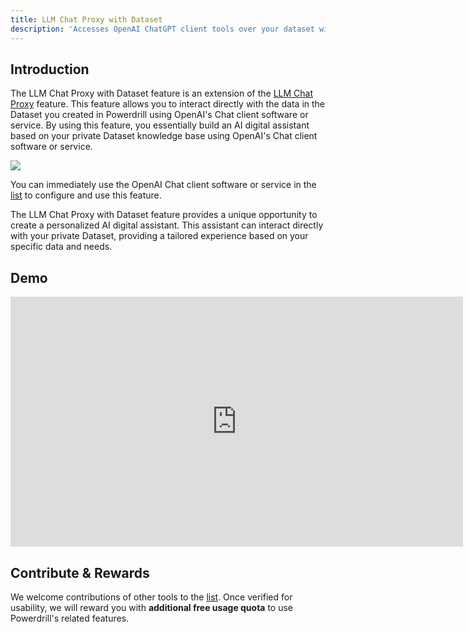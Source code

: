 ```yaml
---
title: LLM Chat Proxy with Dataset
description: 'Accesses OpenAI ChatGPT client tools over your dataset without OpenAI account'
---
```


## Introduction

The LLM Chat Proxy with Dataset feature is an extension of the [LLM Chat Proxy](/features/proxy) feature. This feature allows you to interact directly with the data in the Dataset you created in Powerdrill using OpenAI's Chat client software or service. By using this feature, you essentially build an AI digital assistant based on your private Dataset knowledge base using OpenAI's Chat client software or service.

<Frame>
  <img src="/images/dataset_proxy.drawio.png" style={{ borderRadius: '0.5rem' }} />
</Frame>

You can immediately use the OpenAI Chat client software or service in the [list](/features/proxy#contribute-and-rewards) to configure and use this feature.

The LLM Chat Proxy with Dataset feature provides a unique opportunity to create a personalized AI digital assistant. This assistant can interact directly with your private Dataset, providing a tailored experience based on your specific data and needs.

## Demo

<iframe width="724" height="400" src="https://www.youtube.com/embed/JRiLRO-hNDk" title="Chat with your data using free client - https://powerdrill.ai" frameborder="0" allow="accelerometer; autoplay; clipboard-write; encrypted-media; gyroscope; picture-in-picture; web-share" allowfullscreen></iframe>

## Contribute & Rewards

We welcome contributions of other tools to the [list](/features/proxy#contribute-and-rewards). Once verified for usability, we will reward you with **additional free usage quota** to use Powerdrill's related features.
